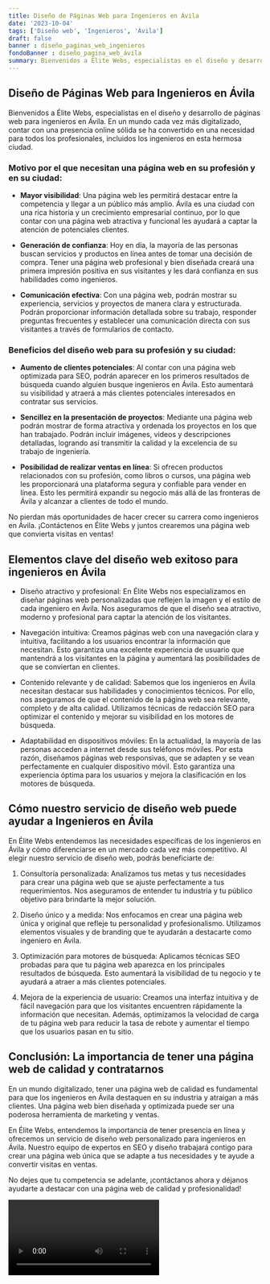 ```yaml
---
title: Diseño de Páginas Web para Ingenieros en Ávila
date: '2023-10-04'
tags: ['Diseño web', 'Ingenieros', 'Ávila']
draft: false
banner : diseño_paginas_web_ingenieros
fondoBanner : diseño_pagina_web_ávila
summary: Bienvenidos a Élite Webs, especialistas en el diseño y desarrollo de páginas web para ingenieros en Ávila. En un mundo cada vez más digitalizado, contar con una presencia online sólida se ha convertido en una necesidad para todos los profesionales, incluidos los ingenieros en esta hermosa ciudad.
---
```


## Diseño de Páginas Web para Ingenieros en Ávila

Bienvenidos a Élite Webs, especialistas en el diseño y desarrollo de páginas web para ingenieros en Ávila. En un mundo cada vez más digitalizado, contar con una presencia online sólida se ha convertido en una necesidad para todos los profesionales, incluidos los ingenieros en esta hermosa ciudad.

### Motivo por el que necesitan una página web en su profesión y en su ciudad:

- **Mayor visibilidad**: Una página web les permitirá destacar entre la competencia y llegar a un público más amplio. Ávila es una ciudad con una rica historia y un crecimiento empresarial continuo, por lo que contar con una página web atractiva y funcional les ayudará a captar la atención de potenciales clientes.

- **Generación de confianza**: Hoy en día, la mayoría de las personas buscan servicios y productos en línea antes de tomar una decisión de compra. Tener una página web profesional y bien diseñada creará una primera impresión positiva en sus visitantes y les dará confianza en sus habilidades como ingenieros.

- **Comunicación efectiva**: Con una página web, podrán mostrar su experiencia, servicios y proyectos de manera clara y estructurada. Podrán proporcionar información detallada sobre su trabajo, responder preguntas frecuentes y establecer una comunicación directa con sus visitantes a través de formularios de contacto.

### Beneficios del diseño web para su profesión y su ciudad:

- **Aumento de clientes potenciales**: Al contar con una página web optimizada para SEO, podrán aparecer en los primeros resultados de búsqueda cuando alguien busque ingenieros en Ávila. Esto aumentará su visibilidad y atraerá a más clientes potenciales interesados en contratar sus servicios.

- **Sencillez en la presentación de proyectos**: Mediante una página web podrán mostrar de forma atractiva y ordenada los proyectos en los que han trabajado. Podrán incluir imágenes, videos y descripciones detalladas, logrando así transmitir la calidad y la excelencia de su trabajo de ingeniería.

- **Posibilidad de realizar ventas en línea**: Si ofrecen productos relacionados con su profesión, como libros o cursos, una página web les proporcionará una plataforma segura y confiable para vender en línea. Esto les permitirá expandir su negocio más allá de las fronteras de Ávila y alcanzar a clientes de todo el mundo.

No pierdan más oportunidades de hacer crecer su carrera como ingenieros en Ávila. ¡Contáctenos en Élite Webs y juntos crearemos una página web que convierta visitas en ventas!

<GifSeo />

<Cta />

## Elementos clave del diseño web exitoso para ingenieros en Ávila

- Diseño atractivo y profesional: En Élite Webs nos especializamos en diseñar páginas web personalizadas que reflejen la imagen y el estilo de cada ingeniero en Ávila. Nos aseguramos de que el diseño sea atractivo, moderno y profesional para captar la atención de los visitantes.

- Navegación intuitiva: Creamos páginas web con una navegación clara y intuitiva, facilitando a los usuarios encontrar la información que necesitan. Esto garantiza una excelente experiencia de usuario que mantendrá a los visitantes en la página y aumentará las posibilidades de que se conviertan en clientes.

- Contenido relevante y de calidad: Sabemos que los ingenieros en Ávila necesitan destacar sus habilidades y conocimientos técnicos. Por ello, nos aseguramos de que el contenido de la página web sea relevante, completo y de alta calidad. Utilizamos técnicas de redacción SEO para optimizar el contenido y mejorar su visibilidad en los motores de búsqueda.

- Adaptabilidad en dispositivos móviles: En la actualidad, la mayoría de las personas acceden a internet desde sus teléfonos móviles. Por esta razón, diseñamos páginas web responsivas, que se adapten y se vean perfectamente en cualquier dispositivo móvil. Esto garantiza una experiencia óptima para los usuarios y mejora la clasificación en los motores de búsqueda.

## Cómo nuestro servicio de diseño web puede ayudar a Ingenieros en Ávila

En Élite Webs entendemos las necesidades específicas de los ingenieros en Ávila y cómo diferenciarse en un mercado cada vez más competitivo. Al elegir nuestro servicio de diseño web, podrás beneficiarte de:

1. Consultoría personalizada: Analizamos tus metas y tus necesidades para crear una página web que se ajuste perfectamente a tus requerimientos. Nos aseguramos de entender tu industria y tu público objetivo para brindarte la mejor solución.

2. Diseño único y a medida: Nos enfocamos en crear una página web única y original que refleje tu personalidad y profesionalismo. Utilizamos elementos visuales y de branding que te ayudarán a destacarte como ingeniero en Ávila.

3. Optimización para motores de búsqueda: Aplicamos técnicas SEO probadas para que tu página web aparezca en los principales resultados de búsqueda. Esto aumentará la visibilidad de tu negocio y te ayudará a atraer a más clientes potenciales.

4. Mejora de la experiencia de usuario: Creamos una interfaz intuitiva y de fácil navegación para que los visitantes encuentren rápidamente la información que necesitan. Además, optimizamos la velocidad de carga de tu página web para reducir la tasa de rebote y aumentar el tiempo que los usuarios pasan en tu sitio.

## Conclusión: La importancia de tener una página web de calidad y contratarnos

En un mundo digitalizado, tener una página web de calidad es fundamental para que los ingenieros en Ávila destaquen en su industria y atraigan a más clientes. Una página web bien diseñada y optimizada puede ser una poderosa herramienta de marketing y ventas.

En Élite Webs, entendemos la importancia de tener presencia en línea y ofrecemos un servicio de diseño web personalizado para ingenieros en Ávila. Nuestro equipo de expertos en SEO y diseño trabajará contigo para crear una página web única que se adapte a tus necesidades y te ayude a convertir visitas en ventas.

No dejes que tu competencia se adelante, ¡contáctanos ahora y déjanos ayudarte a destacar con una página web de calidad y profesionalidad!

<Video />

<CtaBot job='Ingenieros' city='Ávila'/>

<Gmaps query='Ávila+españa+maps' />